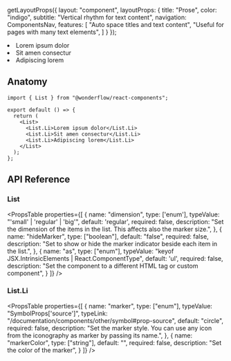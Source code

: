 

  getLayoutProps({
    layout: "component",
    layoutProps: {
      title: "Prose",
      color: "indigo",
      subtitle: "Vertical rhythm for text content",
      navigation: ComponentsNav,
      features: [
        "Auto space titles and text content",
        "Useful for pages with many text elements",
      ]
    }
  });

<LiveArea>
  <List>
    <Li marker="check" markerColor="var(--highlight-green-foreground)">Lorem ipsum dolor</Li>
    <Li marker="triangle-exclamation" markerColor="var(--highlight-yellow-foreground)">Sit amen consectur</Li>
    <Li marker="xmark" markerColor="var(--highlight-red-foreground)">Adipiscing lorem</Li>
  </List>
</LiveArea>

## Anatomy

```tsx lines="1,5-9"
import { List } from "@wonderflow/react-components";

export default () => {
  return (
    <List>
      <List.Li>Lorem ipsum dolor</List.Li>
      <List.Li>Sit amen consectur</List.Li>
      <List.Li>Adipiscing lorem</List.Li>
    </List>
  );
};
```

## API Reference

### List

<PropsTable
  properties={[
    {
      name: "dimension",
      type: ['enum'],
      typeValue: "'small' | 'regular' | 'big'",
      default: 'regular',
      required: false,
      description: "Set the dimension of the items in the list. This affects also the marker size.",
    },
    {
      name: "hideMarker",
      type: ["boolean"],
      default: "false",
      required: false,
      description: "Set to show or hide the marker indicator beside each item in the list.",
    },
    {
      name: "as",
      type: ["enum"],
      typeValue: "keyof JSX.IntrinsicElements | React.ComponentType<any>",
      default: 'ul',
      required: false,
      description:
        "Set the component to a different HTML tag or custom component",
    }
  ]}
/>


### List.Li

<PropsTable
  properties={[
    {
      name: "marker",
      type: ["enum"],
      typeValue: "SymbolProps['source']",
      typeLink: "/documentation/components/other/symbol#prop-source",
      default: "circle",
      required: false,
      description: "Set the marker style. You can use any icon from the iconography as marker by passing its name.",
    },
    {
      name: "markerColor",
      type: ["string"],
      default: "",
      required: false,
      description: "Set the color of the marker",
    }
  ]}
/>
